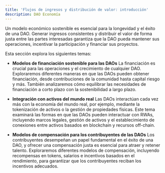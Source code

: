 ```yaml
---
title: 'Flujos de ingresos y distribución de valor: introducción'
description: DAO Economía
---
```


Un modelo económico sostenible es esencial para la longevidad y el éxito de una DAO. Generar ingresos consistentes y distribuir el valor de forma justa entre las partes interesadas garantiza que la DAO pueda mantener sus operaciones, incentivar la participación y financiar sus proyectos.

Esta sección explora los siguientes temas:

- **Modelos de financiación sostenible para las DAOs**
    La financiación es crucial para las operaciones y el crecimiento de cualquier DAO. Exploraremos diferentes maneras en que las DAOs pueden obtener financiación, desde contribuciones de la comunidad hasta capital riesgo y más. También analizaremos cómo equilibrar las necesidades de financiación a corto plazo con la sostenibilidad a largo plazo.

- **Integración con activos del mundo real**
    Las DAOs interactúan cada vez más con la economía del mundo real, por ejemplo, mediante la tokenización de activos o la gestión de propiedades físicas. Este tema examinará las formas en que las DAOs pueden interactuar con RWAs, incluyendo marcos legales, gestión de activos y el establecimiento de conexiones entre activos basados ​​en blockchain y recursos off-chain.

- **Modelos de compensación para los contribuyentes de las DAOs**
    Los contribuyentes desempeñan un papel fundamental en el éxito de una DAO, y ofrecer una compensación justa es esencial para atraer y retener talento. Exploraremos diferentes modelos de compensación, incluyendo recompensas en tokens, salarios e incentivos basados ​​en el rendimiento, para garantizar que los contribuyentes reciban los incentivos adecuados.
